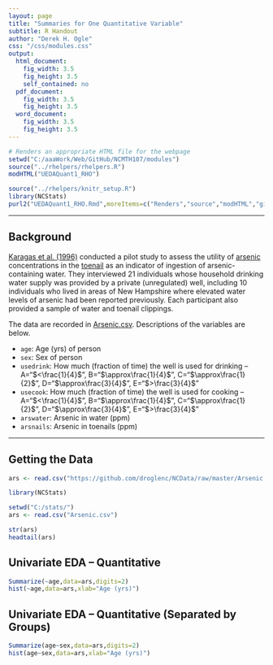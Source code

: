 ```yaml
---
layout: page
title: "Summaries for One Quantitative Variable"
subtitle: R Handout
author: "Derek H. Ogle"
css: "/css/modules.css"
output:
  html_document:
    fig_width: 3.5
    fig_height: 3.5
    self_contained: no
  pdf_document:
    fig_width: 3.5
    fig_height: 3.5
  word_document:
    fig_width: 3.5
    fig_height: 3.5
---
```


```r
# Renders an appropriate HTML file for the webpage
setwd("C:/aaaWork/Web/GitHub/NCMTH107/modules")
source("../rhelpers/rhelpers.R")
modHTML("UEDAQuant1_RHO")
```
```r
source("../rhelpers/knitr_setup.R")
library(NCStats)
purl2("UEDAQuant1_RHO.Rmd",moreItems=c("Renders","source","modHTML","github.com","NCMTH107"))
```

----

## Background
[Karagas et al. (1996)](http://www.ncbi.nlm.nih.gov/pubmed/8896897) conducted a pilot study to assess the utility of [arsenic](https://en.wikipedia.org/wiki/Arsenic) concentrations in the [toenail](https://en.wikipedia.org/wiki/Nail_%28anatomy%29) as an indicator of ingestion of arsenic-containing water.  They interviewed 21 individuals whose household drinking water supply was provided by a private (unregulated) well, including 10 individuals who lived in areas of New Hampshire where elevated water levels of arsenic had been reported previously.  Each participant also provided a sample of water and toenail clippings.

The data are recorded in [Arsenic.csv](https://github.com/droglenc/NCData/raw/master/Arsenic.csv).  Descriptions of the variables are below.

* `age`: Age (yrs) of person
* `sex`: Sex of person
* `usedrink`: How much (fraction of time) the well is used for drinking -- A="$<\frac{1}{4}$", B="$\approx\frac{1}{4}$",  C="$\approx\frac{1}{2}$",  D="$\approx\frac{3}{4}$",  E="$>\frac{3}{4}$"
* `usecook`: How much (fraction of time) the well is used for cooking -- A="$<\frac{1}{4}$", B="$\approx\frac{1}{4}$",  C="$\approx\frac{1}{2}$",  D="$\approx\frac{3}{4}$",  E="$>\frac{3}{4}$"
* `arswater`: Arsenic in water (ppm)
* `arsnails`: Arsenic in toenails (ppm)

----

## Getting the Data
```r
ars <- read.csv("https://github.com/droglenc/NCData/raw/master/Arsenic.csv")
```
```r
library(NCStats)
```
```r
setwd("C:/stats/")
ars <- read.csv("Arsenic.csv")
```
```r
str(ars)
headtail(ars)
```

## Univariate EDA -- Quantitative
```r
Summarize(~age,data=ars,digits=2)
hist(~age,data=ars,xlab="Age (yrs)")
```

## Univariate EDA -- Quantitative (Separated by Groups)
```r
Summarize(age~sex,data=ars,digits=2)
hist(age~sex,data=ars,xlab="Age (yrs)")
```
